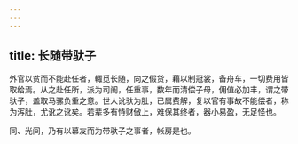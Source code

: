 ```yaml
---
---
---
```

title: 长随带驮子
---



外官以贫而不能赴任者，輙觅长随，向之假贷，藉以制冠裳，备舟车，一切费用皆取给焉。从之赴任所，派为司阍，任重事，数年而清偿子母，佣值必加丰，谓之带驮子，盖取马骡负重之意。世人讹驮为肚，已属费解，复以官有事故不能偿者，称为泻肚，尤讹之讹矣。若辈多有恃财傲上，难保其终者，器小易盈，无足怪也。

同、光间，乃有以幕友而为带驮子之事者，帐房是也。